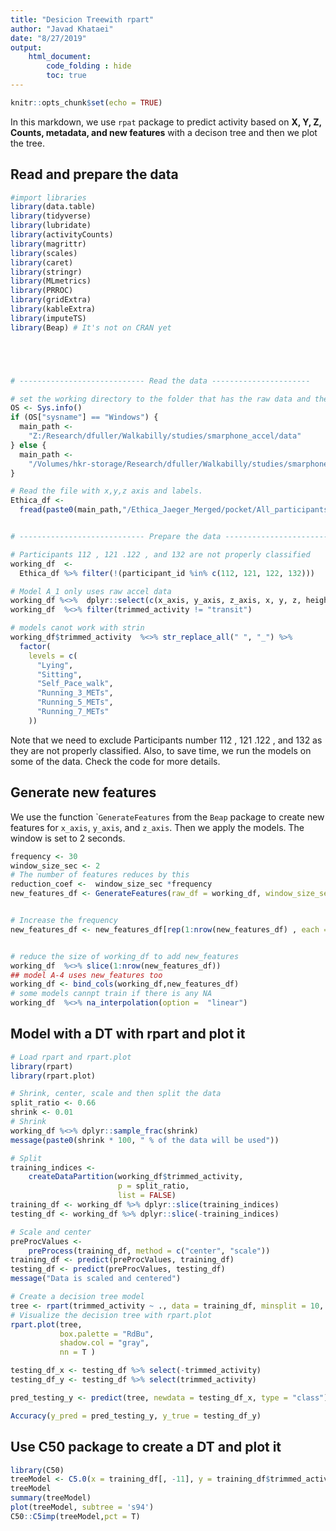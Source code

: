 ```yaml
---
title: "Desicion Treewith rpart"
author: "Javad Khataei"
date: "8/27/2019"
output:
    html_document:
        code_folding : hide
        toc: true
---
```


```r
knitr::opts_chunk$set(echo = TRUE)
```

In this markdown, we use `rpat` package to predict activity based on **X, Y, Z, Counts, metadata, and new features** with a decison tree and then we plot the tree.


## Read and prepare the data
```r

#import libraries
library(data.table)
library(tidyverse)
library(lubridate)
library(activityCounts)
library(magrittr)
library(scales)
library(caret)
library(stringr)
library(MLmetrics)
library(PRROC)
library(gridExtra)
library(kableExtra)
library(imputeTS)
library(Beap) # It's not on CRAN yet





# ---------------------------- Read the data ----------------------

# set the working directory to the folder that has the raw data and the intervals file
OS <- Sys.info()
if (OS["sysname"] == "Windows") {
  main_path <-
    "Z:/Research/dfuller/Walkabilly/studies/smarphone_accel/data"
} else {
  main_path <-
    "/Volumes/hkr-storage/Research/dfuller/Walkabilly/studies/smarphone_accel/data"
}

# Read the file with x,y,z axis and labels.
Ethica_df <-
  fread(paste0(main_path,"/Ethica_Jaeger_Merged/pocket/All_participants_pocket_with_count_for_Weka.csv"))


# ---------------------------- Prepare the data ----------------------------

# Participants 112 , 121 .122 , and 132 are not properly classified
working_df  <-
  Ethica_df %>% filter(!(participant_id %in% c(112, 121, 122, 132)))

# Model A_1 only uses raw accel data
working_df %<>%  dplyr::select(c(x_axis, y_axis, z_axis, x, y, z, height, weight, age,gender, trimmed_activity))
working_df  %<>% filter(trimmed_activity != "transit")

# models canot work with strin
working_df$trimmed_activity  %<>% str_replace_all(" ", "_") %>%
  factor(
    levels = c(
      "Lying",
      "Sitting",
      "Self_Pace_walk",
      "Running_3_METs",
      "Running_5_METs",
      "Running_7_METs"
    ))


```

Note that we need to exclude Participants number 112 , 121 .122 , and 132 as they are not properly classified. Also, to save time, we run the models on  some of the data. Check the code for more details.



## Generate new features
We use the function ``GenerateFeatures` from the `Beap` package to create new features for `x_axis`, `y_axis`, and `z_axis`. Then we apply the models. The window is set to 2 seconds.


```r
frequency <- 30
window_size_sec <- 2
# The number of features reduces by this
reduction_coef <-  window_size_sec *frequency 
new_features_df <- GenerateFeatures(raw_df = working_df, window_size_sec = window_size_sec, frequency = frequency)


# Increase the frequency
new_features_df <- new_features_df[rep(1:nrow(new_features_df) , each = reduction_coef), ]


# reduce the size of working_df to add new_features
working_df  %<>% slice(1:nrow(new_features_df))
## model A-4 uses new_features too
working_df <- bind_cols(working_df,new_features_df)
# some models cannpt train if there is any NA
working_df  %<>% na_interpolation(option =  "linear")


```




## Model with a DT with rpart and plot it
```r
# Load rpart and rpart.plot
library(rpart)
library(rpart.plot)

# Shrink, center, scale and then split the data
split_ratio <- 0.66
shrink <- 0.01
# Shrink
working_df %<>% dplyr::sample_frac(shrink)
message(paste0(shrink * 100, " % of the data will be used"))

# Split
training_indices <-
    createDataPartition(working_df$trimmed_activity,
                        p = split_ratio,
                        list = FALSE)
training_df <- working_df %>% dplyr::slice(training_indices)
testing_df <- working_df %>% dplyr::slice(-training_indices)

# Scale and center
preProcValues <-
    preProcess(training_df, method = c("center", "scale"))
training_df <- predict(preProcValues, training_df)
testing_df <- predict(preProcValues, testing_df)
message("Data is scaled and centered")

# Create a decision tree model
tree <- rpart(trimmed_activity ~ ., data = training_df, minsplit = 10, cp = .005) # cp = complexity parameter
# Visualize the decision tree with rpart.plot
rpart.plot(tree,
           box.palette = "RdBu",
           shadow.col = "gray",
           nn = T )

testing_df_x <- testing_df %>% select(-trimmed_activity)
testing_df_y <- testing_df %>% select(trimmed_activity)

pred_testing_y <- predict(tree, newdata = testing_df_x, type = "class") %>% data.frame()

Accuracy(y_pred = pred_testing_y, y_true = testing_df_y)

```

## Use C50 package to create a DT and plot it

```r
library(C50)
treeModel <- C5.0(x = training_df[, -11], y = training_df$trimmed_activity)
treeModel
summary(treeModel)
plot(treeModel, subtree = 's94')
C50::C5imp(treeModel,pct = T)
```

